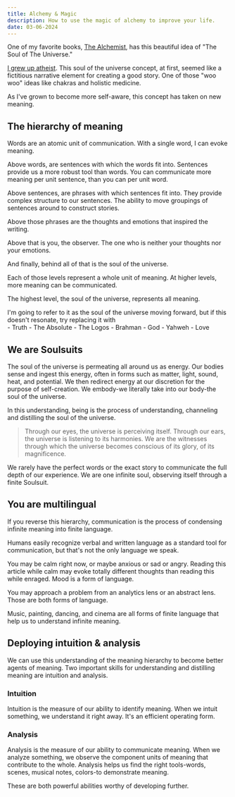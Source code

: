 ```yaml
---
title: Alchemy & Magic
description: How to use the magic of alchemy to improve your life.
date: 03-06-2024
---
```


One of my favorite books, [The Alchemist](https://www.goodreads.com/en/book/show/18144590), has this beautiful idea of "The Soul of The Universe."

[I grew up atheist](/blog/our-need-for-certainty). 
This soul of the universe concept, at first, seemed like a fictitious narrative element for creating a good story.
One of those "woo woo" ideas like chakras and holistic medicine.

As I've grown to become more self-aware, this concept has taken on new meaning.

## The hierarchy of meaning

Words are an atomic unit of communication.
With a single word, I can evoke meaning.

Above words, are sentences with which the words fit into.
Sentences provide us a more robust tool than words.
You can communicate more meaning per unit sentence, than you can per unit word.

Above sentences, are phrases with which sentences fit into.
They provide complex structure to our sentences.
The ability to move groupings of sentences around to construct stories.

Above those phrases are the thoughts and emotions that inspired the writing.

Above that is you, the observer.
The one who is neither your thoughts nor your emotions.

And finally, behind all of that is the soul of the universe.

Each of those levels represent a whole unit of meaning.
At higher levels, more meaning can be communicated.

The highest level, the soul of the universe, represents all meaning.

<Callout title="Note">
I'm going to refer to it as the soul of the universe moving forward, but if this doesn't resonate, try replacing it with

<div className="ml-4 mt-2">
- Truth
- The Absolute
- The Logos
- Brahman
- God
- Yahweh
- Love
</div>
</Callout>

## We are Soulsuits

The soul of the universe is permeating all around us as energy.
Our bodies sense and ingest this energy, often in forms such as matter, light, sound, heat, and potential.
We then redirect energy at our discretion for the purpose of self-creation.
We embody-we literally take into our body-the soul of the universe.

In this understanding, being is the process of understanding, channeling and distilling the soul of the universe.

> Through our eyes, the universe is perceiving itself. Through our ears, the universe is listening to its harmonies. We are the witnesses through which the universe becomes conscious of its glory, of its magnificence.

We rarely have the perfect words or the exact story to communicate the full depth of our experience.
We are one infinite soul, observing itself through a finite Soulsuit.

## You are multilingual

If you reverse this hierarchy, communication is the process of condensing infinite meaning into finite language.

Humans easily recognize verbal and written language as a standard tool for communication, but that's not the only language we speak.

You may be calm right now, or maybe anxious or sad or angry.
Reading this article while calm may evoke totally different thoughts than reading this while enraged.
Mood is a form of language.

You may approach a problem from an analytics lens or an abstract lens.
Those are both forms of language.

Music, painting, dancing, and cinema are all forms of finite language that help us to understand infinite meaning.

## Deploying intuition & analysis

We can use this understanding of the meaning hierarchy to become better agents of meaning.
Two important skills for understanding and distilling meaning are intuition and analysis.

### Intuition
Intuition is the measure of our ability to identify meaning.
When we intuit something, we understand it right away.
It's an efficient operating form.

### Analysis
Analysis is the measure of our ability to communicate meaning.
When we analyze something, we observe the component units of meaning that contribute to the whole.
Analysis helps us find the right tools-words, scenes, musical notes, colors-to demonstrate meaning.

These are both powerful abilities worthy of developing further.